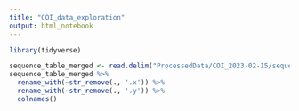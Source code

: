 ```yaml
---
title: "COI_data_exploration"
output: html_notebook
---
```


```r
library(tidyverse)
```


```r
sequence_table_merged <- read.delim("ProcessedData/COI_2023-02-15/sequence_table.merged.txt", sep = " ")
sequence_table_merged %>% 
  rename_with(~str_remove(., '.x')) %>%
  rename_with(~str_remove(., '.y')) %>%
  colnames()

```

